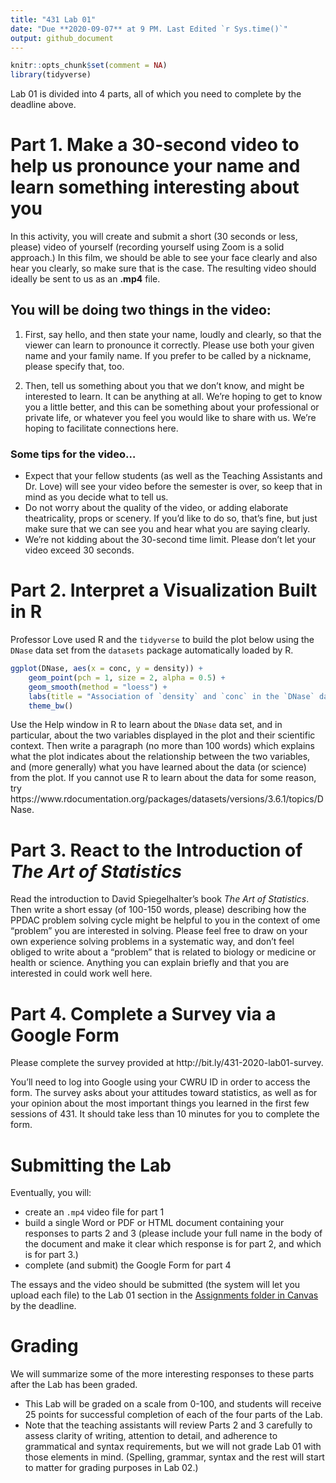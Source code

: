 ---
title: "431 Lab 01"
date: "Due **2020-09-07** at 9 PM. Last Edited `r Sys.time()`"
output: github_document
---

```{r setup, include=FALSE}
knitr::opts_chunk$set(comment = NA)
library(tidyverse)
```

Lab 01 is divided into 4 parts, all of which you need to complete by the deadline above.

# Part 1. Make a 30-second video to help us pronounce your name and learn something interesting about you

In this activity, you will create and submit a short (30 seconds or less, please) video of yourself (recording yourself using Zoom is a solid approach.) In this film, we should be able to see your face clearly and also hear you clearly, so make sure that is the case. The resulting video should ideally be sent to us as an **.mp4** file.

## You will be doing two things in the video:

1. First, say hello, and then state your name, loudly and clearly, so that the viewer can learn to pronounce it correctly. Please use both your given name and your family name. If you prefer to be called by a nickname, please specify that, too. 

2. Then, tell us something about you that we don't know, and might be interested to learn. It can be anything at all. We're hoping to get to know you a little better, and this can be something about your professional or private life, or whatever you feel you would like to share with us. We're hoping to facilitate connections here.

### Some tips for the video...

- Expect that your fellow students (as well as the Teaching Assistants and Dr. Love) will see your video before the semester is over, so keep that in mind as you decide what to tell us.
- Do not worry about the quality of the video, or adding elaborate theatricality, props or scenery. If you'd like to do so, that's fine, but just make sure that we can see you and hear what you are saying clearly.
- We're not kidding about the 30-second time limit. Please don't let your video exceed 30 seconds.

# Part 2. Interpret a Visualization Built in R

Professor Love used R and the `tidyverse` to build the plot below using the `DNase` data set from the `datasets` package automatically loaded by R.

```{r}
ggplot(DNase, aes(x = conc, y = density)) +
    geom_point(pch = 1, size = 2, alpha = 0.5) +
    geom_smooth(method = "loess") +
    labs(title = "Association of `density` and `conc` in the `DNase` data") +
    theme_bw()
```

Use the Help window in R to learn about the `DNase` data set, and in particular, about the two variables displayed in the plot and their scientific context. Then write a paragraph (no more than 100 words) which explains what the plot indicates about the relationship between the two variables, and (more generally) what you have learned about the data (or science) from the plot. If you cannot use R to learn about the data for some reason, try https://www.rdocumentation.org/packages/datasets/versions/3.6.1/topics/DNase.

# Part 3. React to the Introduction of *The Art of Statistics*

Read the introduction to David Spiegelhalter's book *The Art of Statistics*. Then write a short essay (of 100-150 words, please) describing how the PPDAC problem solving cycle might be helpful to you in the context of ome "problem" you are interested in solving. Please feel free to draw on your own experience solving problems in a systematic way, and don't feel obliged to write about a "problem" that is related to biology or medicine or health or science. Anything you can explain briefly and that you are interested in could work well here.

# Part 4. Complete a Survey via a Google Form

Please complete the survey provided at http://bit.ly/431-2020-lab01-survey.

You'll need to log into Google using your CWRU ID in order to access the form. The survey asks about your attitudes toward statistics, as well as for your opinion about the most important things you learned in the first few sessions of 431. It should take less than 10 minutes for you to complete the form.

# Submitting the Lab

Eventually, you will:

- create an `.mp4` video file for part 1
- build a single Word or PDF or HTML document containing your responses to parts 2 and 3 (please include your full name in the body of the document and make it clear which response is for part 2, and which is for part 3.)
- complete (and submit) the Google Form for part 4

The essays and the video should be submitted (the system will let you upload each file) to the Lab 01 section in the [Assignments folder in Canvas](http://canvas.case.edu) by the deadline.

# Grading

We will summarize some of the more interesting responses to these parts after the Lab has been graded.

- This Lab will be graded on a scale from 0-100, and students will receive 25 points for successful completion of each of the four parts of the Lab. 
- Note that the teaching assistants will review Parts 2 and 3 carefully to assess clarity of writing, attention to detail, and adherence to grammatical and syntax requirements, but we will not grade Lab 01 with those elements in mind. (Spelling, grammar, syntax and the rest will start to matter for grading purposes in Lab 02.)

